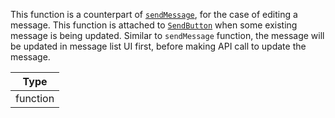 This function is a counterpart of [`sendMessage`](#sendmessage), for the case of editing a message. This function is attached to [`SendButton`](../../../core-components/channel.mdx#sendbutton) when some existing message is being updated.
Similar to `sendMessage` function, the message will be updated in message list UI first, before making API call to update the message.

| Type     |
| -------- |
| function |
